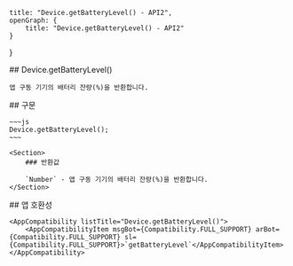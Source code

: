 
    title: "Device.getBatteryLevel() - API2",
    openGraph: {
        title: "Device.getBatteryLevel() - API2"
    }
}

<Section>
    ## Device.getBatteryLevel()

    앱 구동 기기의 배터리 잔량(%)을 반환합니다.
</Section>
<Section>
    ## 구문

    ~~~js
    Device.getBatteryLevel();
    ~~~

    <Section>
        ### 반환값

        `Number` - 앱 구동 기기의 배터리 잔량(%)을 반환합니다.
    </Section>
</Section>
<Section>
    ## 앱 호환성

    <AppCompatibility listTitle="Device.getBatteryLevel()">
        <AppCompatibilityItem msgBot={Compatibility.FULL_SUPPORT} arBot={Compatibility.FULL_SUPPORT} sl={Compatibility.FULL_SUPPORT}>`getBatteryLevel`</AppCompatibilityItem>
    </AppCompatibility>
</Section>